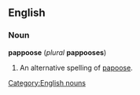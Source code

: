 ==English==
=== Noun ===
'''pappoose''' (''plural'' '''pappooses''')

#An alternative spelling of [[papoose]].

[[Category:English nouns]]
